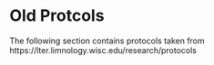 # Old Protcols {#sec-oldprotcols}

The following section contains protocols taken from https://lter.limnology.wisc.edu/research/protocols